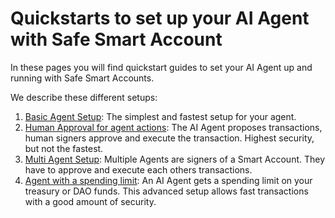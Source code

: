 # Quickstarts to set up your AI Agent with Safe Smart Account

In these pages you will find quickstart guides to set your AI Agent up and running with Safe Smart Accounts.

We describe these different setups:

1. [Basic Agent Setup](./basic-agent-setup.mdx): The simplest and fastest setup for your agent.
2. [Human Approval for agent actions](./human-approval.mdx): The AI Agent proposes transactions, human signers approve and execute the transaction. Highest security, but not the fastest.
3. [Multi Agent Setup](./multi-agent-setup.mdx): Multiple Agents are signers of a Smart Account. They have to approve and execute each others transactions.
4. [Agent with a spending limit](./agent-with-spending-limit.mdx): An AI Agent gets a spending limit on your treasury or DAO funds. This advanced setup allows fast transactions with a good amount of security.